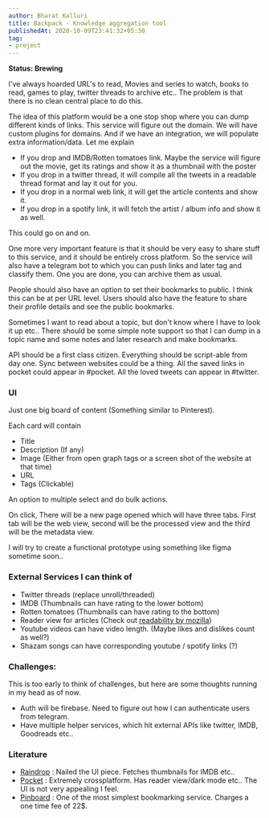 ```yaml
---
author: Bharat Kalluri
title: Backpack - Knowledge aggregation tool
publishedAt: 2020-10-09T23:41:32+05:30
tag:
- project
---
```


**Status: Brewing**

I've always hoarded URL's to read, Movies and series to watch, books to read, games to play, twitter threads to archive etc.. The problem is that
there is no clean central place to do this. 

The idea of this platform would be a one stop shop where you can dump different kinds of links. This service will figure out the domain. We will have custom plugins
for domains. And if we have an integration, we will populate extra information/data. Let me explain

- If you drop and IMDB/Rotten tomatoes link. Maybe the service will figure out the movie, get its ratings and show it as a thumbnail with the poster
- If you drop in a twitter thread, it will compile all the tweets in a readable thread format and lay it out for you.
- If you drop in a normal web link, it will get the article contents and show it.
- If you drop in a spotify link, it will fetch the artist / album info and show it as well.

This could go on and on. 

One more very important feature is that it should be very easy to share stuff to this service, and it should be entirely cross platform. So the service will also
have a telegram bot to which you can push links and later tag and classify them. One you are done, you can archive them as usual. 

People should also have an option to set their bookmarks to public. I think this can be at per URL level. Users should also have the feature to share their profile details and see the public bookmarks.

Sometimes I want to read about a topic, but don't know where I have to look it up etc.. There should be some simple note support so that I can dump in
a topic name and some notes and later research and make bookmarks.

API should be a first class citizen. Everything should be script-able from day one. Sync between websites could be a thing. All the saved links in pocket
could appear in #pocket. All the loved tweets can appear in #twitter.

### UI

Just one big board of content (Something similar to Pinterest). 

Each card will contain 
- Title
- Description (If any)
- Image (Either from open graph tags or a screen shot of the website at that time)
- URL
- Tags (Clickable)

An option to multiple select and do bulk actions.

On click, There will be a new page opened which will have three tabs. First tab will be the web view, second will be the processed view and the third will be the 
metadata view.

I will try to create a functional prototype using something like figma sometime soon..

### External Services I can think of

- Twitter threads (replace unroll/threaded)
- IMDB (Thumbnails can have rating to the lower bottom)
- Rotten tomatoes (Thumbnails can have rating to the bottom)
- Reader view for articles (Check out [readability by mozilla](https://github.com/mozilla/readability))
- Youtube videos can have video length. (Maybe likes and dislikes count as well?)
- Shazam songs can have corresponding youtube / spotify links (?)

### Challenges:

This is too early to think of challenges, but here are some thoughts running in my head as of now.

- Auth will be firebase. Need to figure out how I can authenticate users from telegram.
- Have multiple helper services, which hit external APIs like twitter, IMDB, Goodreads etc..

### Literature

- [Raindrop](https://raindrop.io) : Nailed the UI piece. Fetches thumbnails for IMDB etc..
- [Pocket](https://getpocket.com) : Extremely crossplatform. Has reader view/dark mode etc.. The UI is not very appealing I feel. 
- [Pinboard](https://pinboard.in/) : One of the most simplest bookmarking service. Charges a one time fee of 22$.